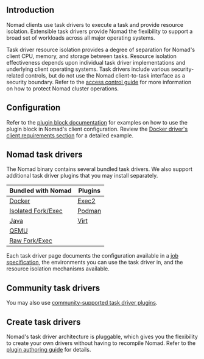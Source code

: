 ## Introduction

Nomad clients use task drivers to execute a task and provide resource isolation.
Extensible task drivers provide Nomad the flexibility to support a broad
set of workloads across all major operating systems.

Task driver resource isolation provides a degree of separation for Nomad's client
CPU, memory, and storage between tasks. Resource isolation effectiveness depends
upon individual task driver implementations and underlying client operating
systems. Task drivers include various security-related controls, but do not
use the Nomad client-to-task interface as a security boundary.
Refer to the [access control guide][acl_guide] for more information on how to
protect Nomad cluster operations.

## Configuration

Refer to the [plugin block documentation][plugin] for examples on how to use the
plugin block in Nomad's client configuration. Review the [Docker driver's client
requirements section][docker_plugin] for a detailed example.

## Nomad task drivers

The Nomad binary contains several bundled task drivers. We also support
additional task driver plugins that you may install separately.

| Bundled with Nomad   | Plugins               |
|----------------------|-----------------------|
| [Docker]             | [Exec2]               |
| [Isolated Fork/Exec] | [Podman]              |
| [Java]               | [Virt]                |
| [QEMU]               |                       |
| [Raw Fork/Exec]      |                       |

Each task driver page documents the configuration available in a [job
specification](/nomad/docs/job-specification), the environments you can use the
task driver in, and the resource isolation mechanisms available.

## Community task drivers

You may also use [community-supported task driver
plugins](/nomad/plugins/drivers/community/).

## Create task drivers

Nomad's task driver architecture is pluggable, which gives you the flexibility
to create your own drivers without having to recompile Nomad. Refer to the
[plugin authoring guide][plugin_guide] for details.


[plugin]: /nomad/docs/configuration/plugin
[docker_plugin]: /nomad/docs/drivers/docker#client-requirements
[plugin_guide]: /nomad/docs/concepts/plugins/task-drivers
[acl_guide]: /nomad/tutorials/access-control
[Docker]: /nomad/docs/drivers/docker
[Exec2]: /nomad/plugins/drivers/exec2
[Isolated Fork/Exec]: /nomad/docs/drivers/exec
[Podman]: /nomad/plugins/drivers/podman
[Java]: /nomad/docs/drivers/java
[Virt]: /nomad/plugins/drivers/virt
[QEMU]: /nomad/docs/drivers/qemu
[Raw Fork/Exec]: /nomad/docs/drivers/raw_exec
